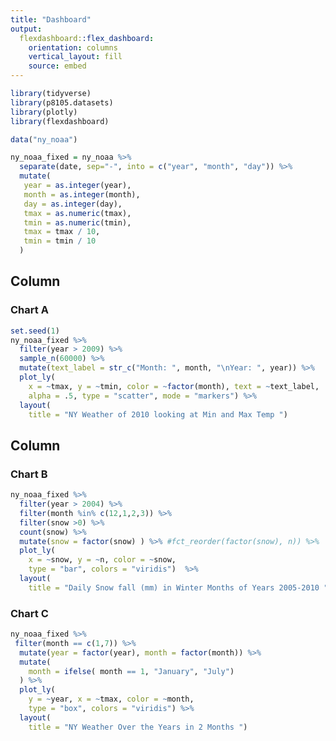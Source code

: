 ```yaml
---
title: "Dashboard"
output: 
  flexdashboard::flex_dashboard:
    orientation: columns
    vertical_layout: fill
    source: embed
---
```


```r
library(tidyverse)
library(p8105.datasets)
library(plotly)
library(flexdashboard)
```

```r
data("ny_noaa")

ny_noaa_fixed = ny_noaa %>%
  separate(date, sep="-", into = c("year", "month", "day")) %>%
  mutate(
   year = as.integer(year),
   month = as.integer(month),
   day = as.integer(day),
   tmax = as.numeric(tmax),
   tmin = as.numeric(tmin),
   tmax = tmax / 10,
   tmin = tmin / 10
  )
```


Column {data-width=650}
-----------------------------------------------------------------------

### Chart A

```r

set.seed(1)
ny_noaa_fixed %>% 
  filter(year > 2009) %>%
  sample_n(60000) %>%
  mutate(text_label = str_c("Month: ", month, "\nYear: ", year)) %>% 
  plot_ly(
    x = ~tmax, y = ~tmin, color = ~factor(month), text = ~text_label, 
    alpha = .5, type = "scatter", mode = "markers") %>%
  layout(
    title = "NY Weather of 2010 looking at Min and Max Temp ")

```

Column {data-width=350}
-----------------------------------------------------------------------

### Chart B

```r
ny_noaa_fixed %>% 
  filter(year > 2004) %>%
  filter(month %in% c(12,1,2,3)) %>%
  filter(snow >0) %>%
  count(snow) %>% 
  mutate(snow = factor(snow) ) %>% #fct_reorder(factor(snow), n)) %>% 
  plot_ly(
    x = ~snow, y = ~n, color = ~snow, 
    type = "bar", colors = "viridis")  %>%
  layout(
    title = "Daily Snow fall (mm) in Winter Months of Years 2005-2010 ")
```

### Chart C

```r
ny_noaa_fixed %>% 
 filter(month == c(1,7)) %>%
  mutate(year = factor(year), month = factor(month)) %>% 
  mutate(
    month = ifelse( month == 1, "January", "July")
  ) %>%
  plot_ly(
    y = ~year, x = ~tmax, color = ~month,
    type = "box", colors = "viridis") %>%
  layout(
    title = "NY Weather Over the Years in 2 Months ")

```
